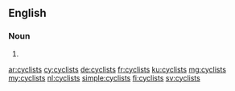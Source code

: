 ==English==

===Noun===
{{head|en}}

# {{plural of|cyclist}}

[[ar:cyclists]]
[[cy:cyclists]]
[[de:cyclists]]
[[fr:cyclists]]
[[ku:cyclists]]
[[mg:cyclists]]
[[my:cyclists]]
[[nl:cyclists]]
[[simple:cyclists]]
[[fi:cyclists]]
[[sv:cyclists]]